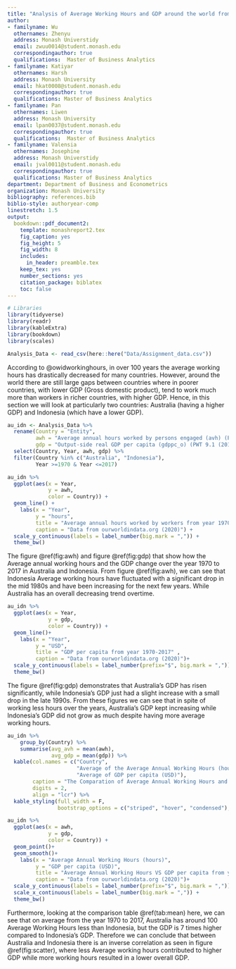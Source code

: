 ```yaml
---
title: "Analysis of Average Working Hours and GDP around the world from 1970 - 2017"
author:
- familyname: Wu
  othernames: Zhenyu
  address: Monash Universtidy
  email: zwuu0014@student.monash.edu
  correspondingauthor: true
  qualifications:  Master of Business Analytics
- familyname: Katiyar
  othernames: Harsh
  address: Monash University
  email: hkat0008@student.monash.edu
  correspondingauthor: true
  qualifications: Master of Business Analytics
- familyname: Pan
  othernames: Liwen
  address: Monash University
  email: lpan0037@student.monash.edu
  correspondingauthor: true
  qualifications:  Master of Business Analytics
- familyname: Valensia
  othernames: Josephine
  address: Monash Universtidy
  email: jval0011@student.monash.edu
  correspondingauthor: true
  qualifications: Master of Business Analytics
department: Department of Business and Econometrics
organization: Monash University
bibliography: references.bib
biblio-style: authoryear-comp
linestretch: 1.5
output:
  bookdown::pdf_document2:
    template: monashreport2.tex
    fig_caption: yes
    fig_height: 5
    fig_width: 8
    includes:
      in_header: preamble.tex
    keep_tex: yes
    number_sections: yes
    citation_package: biblatex
    toc: false
---
```


```r
# Libraries
library(tidyverse)
library(readr)
library(kableExtra)
library(bookdown)
library(scales)
```

```r
Analysis_Data <- read_csv(here::here("Data/Assignment_data.csv"))
```

\section*{Australia and Indonesia}

According to @owidworkinghours, in over 100 years the average working hours has drastically decreased for many countries. However, around the world there are still large gaps between countries where in poorer countries, with lower GDP (Gross domestic product), tend to work much more than workers in richer countries, with higher GDP. Hence, in this section we will look at particularly two countries: Australia (having a higher GDP) and Indonesia (which have a lower GDP).

```r
au_idn <- Analysis_Data %>%
  rename(Country = "Entity", 
         awh = "Average annual hours worked by persons engaged (avh) (PWT 9.1 (2019))",
         gdp = "Output-side real GDP per capita (gdppc_o) (PWT 9.1 (2019))") %>%
  select(Country, Year, awh, gdp) %>%
  filter(Country %in% c("Australia", "Indonesia"), 
         Year >=1970 & Year <=2017)
```

```r
au_idn %>% 
  ggplot(aes(x = Year, 
             y = awh, 
             color = Country)) +
  geom_line() +
    labs(x = "Year",
         y = "hours",
         title = "Average annual hours worked by workers from year 1970-2017",
         caption = "Data from ourworldindata.org (2020)") +
  scale_y_continuous(labels = label_number(big.mark = ",")) +
  theme_bw()
```

The figure \@ref(fig:awh) and figure \@ref(fig:gdp) that show how the Average annual working hours and the GDP change over the year 1970 to 2017 in Australia and Indonesia. From figure \@ref(fig:awh), we can see that Indonesia Average working hours have fluctuated with a significant drop in the mid 1980s and have been increasing for the next few years. While Australia has an overall decreasing trend overtime. 

```r
au_idn %>% 
  ggplot(aes(x = Year, 
             y = gdp, 
             color = Country)) +
  geom_line()+
    labs(x = "Year",
         y = "USD",
         title = "GDP per capita from year 1970-2017" ,
         caption = "Data from ourworldindata.org (2020)")+
  scale_y_continuous(labels = label_number(prefix="$", big.mark = ",")) +
  theme_bw()
```

The figure \@ref(fig:gdp) demonstrates that Australia's GDP has risen significantly, while Indonesia's GDP just had a slight increase with a small drop in the late 1990s. From these figures we can see that in spite of  working less hours over the years, Australia's GDP kept increasing while Indonesia's GDP did not grow as much despite having more average working hours.


```r
au_idn %>% 
    group_by(Country) %>%
    summarise(avg_avh = mean(awh),
              avg_gdp = mean(gdp)) %>%
  kable(col.names = c("Country", 
                      "Average of the Average Annual Working Hours (hours)", 
                      "Average of GDP per capita (USD)"),
        caption = "The Comparation of Average Annual Working Hours and GDP between Australia and Indonesia",
        digits = 2,
        align = "lcr") %>%
  kable_styling(full_width = F, 
                bootstrap_options = c("striped", "hover", "condensed"), latex_options = "hold_position")
```

```r
au_idn %>% 
  ggplot(aes(x = awh, 
             y = gdp, 
             color = Country)) +
  geom_point()+
  geom_smooth()+
    labs(x = "Average Annual Working Hours (hours)",
         y = "GDP per capita (USD)",
         title = "Average Annual Working Hours VS GDP per capita from year 1970-2017" ,
         caption = "Data from ourworldindata.org (2020)")+
  scale_y_continuous(labels = label_number(prefix="$", big.mark = ",")) +
  scale_x_continuous(labels = label_number(big.mark = ",")) +
  theme_bw()
```

Furthermore, looking at the comparison table \@ref(tab:mean) here, we can see that on average from the year 1970 to 2017,  Australia has around 100 Average Working Hours less than Indonesia, but the GDP is 7 times higher compared  to Indonesia's GDP. Therefore we can conclude that between Australia and Indonesia there is an inverse correlation as seen in figure \@ref(fig:scatter), where less Average working hours contributed to higher GDP while more working hours resulted in a lower overall GDP.

\clearpage